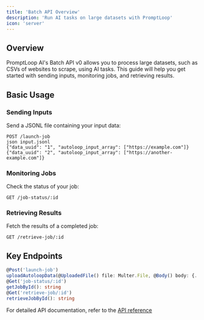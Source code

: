 ```yaml
---
title: 'Batch API Overview'
description: 'Run AI tasks on large datasets with PromptLoop'
icon: 'server'
---
```


## Overview

PromptLoop AI's Batch API v0 allows you to process large datasets, such as CSVs of websites to scrape, using AI tasks. This guide will help you get started with sending inputs, monitoring jobs, and retrieving results.

## Basic Usage

### Sending Inputs

Send a JSONL file containing your input data:

``` markup Kick off a job
POST /launch-job
json input.jsonl
{"data_uuid": "1", "autoloop_input_array": ["https://example.com"]}
{"data_uuid": "2", "autoloop_input_array": ["https://another-example.com"]}
```


### Monitoring Jobs

Check the status of your job:

``` markup Check on the Job
GET /job-status/:id
```

### Retrieving Results

Fetch the results of a completed job:

``` markup
GET /retrieve-job/:id
```

## Key Endpoints

```typescript
@Post('launch-job')
uploadAutoloopData(@UploadedFile() file: Multer.File, @Body() body: {...})
@Get('job-status/:id')
getJobById(): string
@Get('retrieve-job/:id')
retrieveJobById(): string
```


For detailed API documentation, refer to the [API reference](/api-reference/)